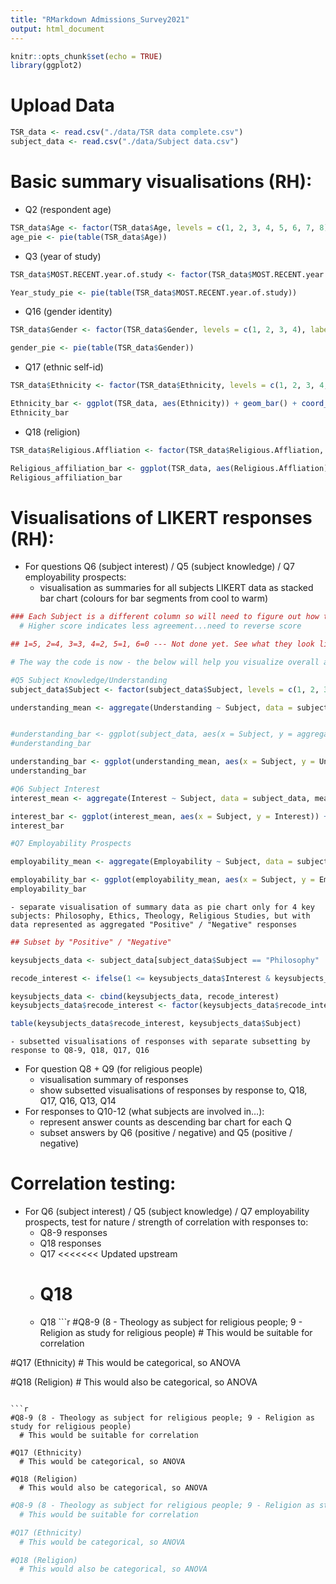 ```yaml
---
title: "RMarkdown Admissions_Survey2021"
output: html_document
---
```


```r
knitr::opts_chunk$set(echo = TRUE)
library(ggplot2)
```

# Upload Data
```r
TSR_data <- read.csv("./data/TSR data complete.csv")
subject_data <- read.csv("./data/Subject data.csv")
```

# Basic summary visualisations (RH):
- Q2 (respondent age)
```r
TSR_data$Age <- factor(TSR_data$Age, levels = c(1, 2, 3, 4, 5, 6, 7, 8), labels = c("15 or under", "16", "17", "18", "19", "20", "21 or over", "Prefer not to say"))
age_pie <- pie(table(TSR_data$Age))

```
- Q3 (year of study)
```r
TSR_data$MOST.RECENT.year.of.study <- factor(TSR_data$MOST.RECENT.year.of.study, levels = c(1, 2, 3, 4, 5, 6, 7, 8, 9), labels = c("Year 11/S4/Year 12(NI)", "Year 12/S5/Year 13(NI)", "Year 13/S6/Year 14(NI)", "I am currently on a gap year", "I am currently on an undergraduate/HE college course", "I am in full-time employment", "I am unemployed", "Other", "Prefer not to say"))

Year_study_pie <- pie(table(TSR_data$MOST.RECENT.year.of.study))

```
- Q16 (gender identity)
```r

TSR_data$Gender <- factor(TSR_data$Gender, levels = c(1, 2, 3, 4), labels = c("Male", "Female", "I identify my gender in another way", "Prefer not to say"))

gender_pie <- pie(table(TSR_data$Gender))
```
- Q17 (ethnic self-id)
```r
TSR_data$Ethnicity <- factor(TSR_data$Ethnicity, levels = c(1, 2, 3, 4, 5, 6, 7, 8, 9, 10, 11, 12, 13, 14, 15, 16, 17 ,18, 19), labels = c("Arab", "Asian/Asian British - Indian", "Asian/Asian British - Pakistani", "Asian/Asian British - Bangladeshi", "Asian/Asian British - Chinese", "Asian/Asian British - Any other Asian background", "Black/Black British - African", "Black/Black British - Caribbean", "Black/Black British - Any other Black background", "Mixed/Multiple Ethnic Groups - White and Black Caribbean", "Mixed/Multiple Ethnic Groups - White and Black African", "Mixed/Multiple Ethnic Groups - White and Black Asian", "Mixed/Multiple Ethnic Groups - Any other Mixed/Multiple Ethnic background", "White - English/Welsh/Scottish/Northern Irish/British", "White - Irish", "White - Gypsy or Irish Traveller", "White - Any other White background", "Other Ethnic group, please describe", "Prefer not to say"))

Ethnicity_bar <- ggplot(TSR_data, aes(Ethnicity)) + geom_bar() + coord_flip()
Ethnicity_bar
```
- Q18 (religion)
```r
TSR_data$Religious.Affliation <- factor(TSR_data$Religious.Affliation, levels = c(1, 2, 3, 4, 5, 6, 7, 8, 9, 10, 11, 12, 13, 14, 15, 16, 17, 18, 19), labels = c("Agnostic", "Atheist", "Baha'i", "Buddhist", "Christian", "Confucian", "Jain", "Jewish", "Hindu", "Indigenous Traditional Religious", "Muslim", "Pagan", "Shinto", "Sikh", "Spiritual but not religious", "Zoroastrian", "No religion", "Prefer not to say", "Other"))

Religious_affiliation_bar <- ggplot(TSR_data, aes(Religious.Affliation)) + geom_bar() + coord_flip()
Religious_affiliation_bar

```

# Visualisations of LIKERT responses (RH):
- For questions Q6 (subject interest) / Q5 (subject knowledge) / Q7 employability prospects: 
	- visualisation as summaries for all subjects LIKERT data as stacked bar chart (colours for bar segments from cool to warm)
	
```r
### Each Subject is a different column so will need to figure out how to code the columns together into one graph
  # Higher score indicates less agreement...need to reverse score

## 1=5, 2=4, 3=3, 4=2, 5=1, 6=0 --- Not done yet. See what they look like without reverse scoring

# The way the code is now - the below will help you visualize overall across the entire respondent cohort what the understanding, interest, and view of employability are by subject

#Q5 Subject Knowledge/Understanding
subject_data$Subject <- factor(subject_data$Subject, levels = c(1, 2, 3, 4, 5, 6, 7, 8, 9, 10, 11, 12), labels = c("Philosophy", "Sociology", "Psychology", "History", "Ethics", "Theology", "Religious Studies", "Politics", "English", "Math", "Computer Science", "Business"))

understanding_mean <- aggregate(Understanding ~ Subject, data = subject_data, mean)


#understanding_bar <- ggplot(subject_data, aes(x = Subject, y = aggregate(Understanding, by = Subject, FUN = mean))) + geom_bar() + labs(x = "Subject") + labs(y = "Understanding")
#understanding_bar

understanding_bar <- ggplot(understanding_mean, aes(x = Subject, y = Understanding)) + stat_summary(fun = "mean", geom = "bar") + coord_flip()
understanding_bar

#Q6 Subject Interest
interest_mean <- aggregate(Interest ~ Subject, data = subject_data, mean)

interest_bar <- ggplot(interest_mean, aes(x = Subject, y = Interest)) + stat_summary(fun = "mean", geom = "bar") + coord_flip()
interest_bar

#Q7 Employability Prospects

employability_mean <- aggregate(Employability ~ Subject, data = subject_data, mean)

employability_bar <- ggplot(employability_mean, aes(x = Subject, y = Employability)) + stat_summary(fun = "mean", geom = "bar") + coord_flip()
employability_bar

```

	- separate visualisation of summary data as pie chart only for 4 key subjects: Philosophy, Ethics, Theology, Religious Studies, but with data represented as aggregated "Positive" / "Negative" responses
	
```r
## Subset by "Positive" / "Negative"

keysubjects_data <- subject_data[subject_data$Subject == "Philosophy" | subject_data$Subject == "Ethics" | subject_data$Subject == "Theology" | subject_data$Subject == "Religious Studies", ]

recode_interest <- ifelse(1 <= keysubjects_data$Interest & keysubjects_data$Interest >=3, "Positive", "Negative")

keysubjects_data <- cbind(keysubjects_data, recode_interest)
keysubjects_data$recode_interest <- factor(keysubjects_data$recode_interest)

table(keysubjects_data$recode_interest, keysubjects_data$Subject)

```
	- subsetted visualisations of responses with separate subsetting by response to Q8-9, Q18, Q17, Q16
- For question Q8 + Q9 (for religious people) 
	- visualisation summary of responses
	- show subsetted visualisations of responses by response to, Q18, Q17, Q16, Q13, Q14
- For responses to Q10-12 (what subjects are involved in...):
	- represent answer counts as descending bar chart for each Q
	- subset answers by Q6 (positive / negative) and Q5 (positive / negative)

# Correlation testing:
- For Q6 (subject interest) / Q5 (subject knowledge) / Q7 employability prospects, test for nature / strength of correlation with responses to:
	- Q8-9 responses
	- Q18 responses
	- Q17
<<<<<<< Updated upstream
	- Q18
=======
	- Q18
```r
#Q8-9 (8 - Theology as subject for religious people; 9 - Religion as study for religious people)
  # This would be suitable for correlation

#Q17 (Ethnicity)
  # This would be categorical, so ANOVA

#Q18 (Religion)
  # This would also be categorical, so ANOVA

```

```r
#Q8-9 (8 - Theology as subject for religious people; 9 - Religion as study for religious people)
  # This would be suitable for correlation

#Q17 (Ethnicity)
  # This would be categorical, so ANOVA

#Q18 (Religion)
  # This would also be categorical, so ANOVA
```

```r
#Q8-9 (8 - Theology as subject for religious people; 9 - Religion as study for religious people)
  # This would be suitable for correlation

#Q17 (Ethnicity)
  # This would be categorical, so ANOVA

#Q18 (Religion)
  # This would also be categorical, so ANOVA
```
